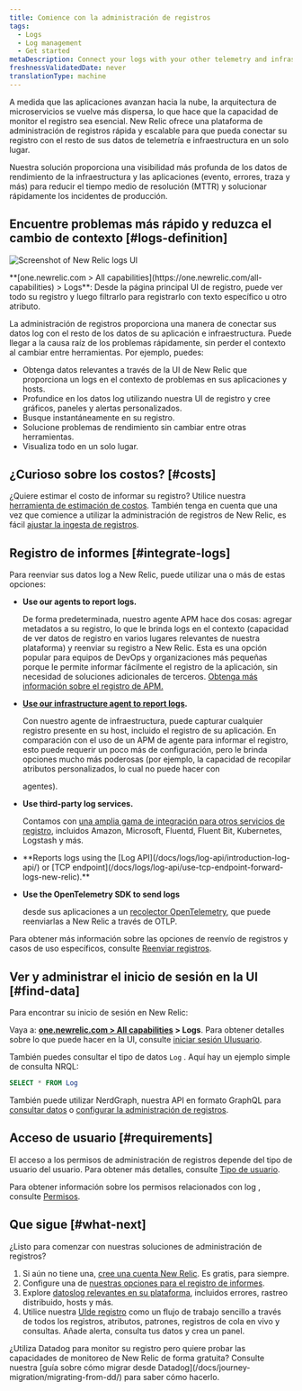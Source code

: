 ```yaml
---
title: Comience con la administración de registros
tags:
  - Logs
  - Log management
  - Get started
metaDescription: Connect your logs with your other telemetry and infrastructure data with the log management capabilities in New Relic.
freshnessValidatedDate: never
translationType: machine
---
```



A medida que las aplicaciones avanzan hacia la nube, la arquitectura de microservicios se vuelve más dispersa, lo que hace que la capacidad de monitor el registro sea esencial. New Relic ofrece una plataforma de administración de registros rápida y escalable para que pueda conectar su registro con el resto de sus datos de telemetría e infraestructura en un solo lugar.

Nuestra solución <InlinePopover type="logs"/>proporciona una visibilidad más profunda de los datos de rendimiento de la infraestructura y las aplicaciones (evento, errores, traza y más) para reducir el tiempo medio de resolución (MTTR) y solucionar rápidamente los incidentes de producción.

## Encuentre problemas más rápido y reduzca el cambio de contexto [#logs-definition]

<img
  title="Screenshot of New Relic logs UI"
  alt="Screenshot of New Relic logs UI"
  src={logsMainLogsUi}
/>

<figcaption>
  <DNT>**[one.newrelic.com > All capabilities](https://one.newrelic.com/all-capabilities) > Logs**</DNT>: Desde la página principal UI de registro, puede ver todo su registro y luego filtrarlo para registrarlo con texto específico u otro atributo.
</figcaption>

La administración de registros proporciona una manera de conectar sus datos log con el resto de los datos de su aplicación e infraestructura. Puede llegar a la causa raíz de los problemas rápidamente, sin perder el contexto al cambiar entre herramientas. Por ejemplo, puedes:

* Obtenga datos relevantes a través de la UI de New Relic que proporciona un logs en el contexto de problemas en sus aplicaciones y hosts.
* Profundice en los datos log utilizando nuestra UI de registro y cree gráficos, paneles y alertas personalizados.
* Busque instantáneamente en su registro.
* Solucione problemas de rendimiento sin cambiar entre otras herramientas.
* Visualiza todo en un solo lugar.

## ¿Curioso sobre los costos? [#costs]

¿Quiere estimar el costo de informar su registro? Utilice nuestra [herramienta de estimación de costos](https://newrelic.com/blog/nerdlog/estimate-data-cost). También tenga en cuenta que una vez que comience a utilizar la administración de registros de New Relic, es fácil [ajustar la ingesta de registros](/docs/data-apis/manage-data/manage-data-coming-new-relic).

## Registro de informes [#integrate-logs]

Para reenviar sus datos log a New Relic, puede utilizar una o más de estas opciones:

* <DNT>**Use our <InlinePopover type="apm"/>agents to report logs.**</DNT>

  De forma predeterminada, nuestro agente APM hace dos cosas: agregar metadatos a su registro, lo que le brinda logs en el contexto (capacidad de ver datos de registro en varios lugares relevantes de nuestra plataforma) y reenviar su registro a New Relic. Esta es una opción popular para equipos de DevOps y organizaciones más pequeñas porque le permite informar fácilmente el registro de la aplicación, sin necesidad de soluciones adicionales de terceros. [Obtenga más información sobre el registro de APM.](/docs/apm/new-relic-apm/getting-started/get-started-logs-context)

* <DNT>**[Use our infrastructure agent to report logs](/docs/logs/forward-logs/forward-your-logs-using-infrastructure-agent).**</DNT>

  Con nuestro agente de infraestructura, puede capturar cualquier registro presente en su host, incluido el registro de su aplicación. En comparación con el uso de un APM de agente para informar el registro, esto puede requerir un poco más de configuración, pero le brinda opciones mucho más poderosas (por ejemplo, la capacidad de recopilar atributos personalizados, lo cual no puede hacer con

  <InlinePopover type="apm"/>

  agentes).

* <DNT>**Use third-party log services.**</DNT>

  Contamos con [una amplia gama de integración para otros servicios de registro](/docs/logs/forward-logs/enable-log-management-new-relic), incluidos Amazon, Microsoft, Fluentd, Fluent Bit, Kubernetes, Logstash y más.

* <DNT>
    **Reports logs using the [Log API](/docs/logs/log-api/introduction-log-api/) or [TCP endpoint](/docs/logs/log-api/use-tcp-endpoint-forward-logs-new-relic).**
  </DNT>

* <DNT>**Use the OpenTelemetry SDK to send logs**</DNT>

  desde sus aplicaciones a un [recolector OpenTelemetry](/docs/more-integrations/open-source-telemetry-integrations/opentelemetry/best-practices/opentelemetry-best-practices-logs), que puede reenviarlas a New Relic a través de OTLP.

Para obtener más información sobre las opciones de reenvío de registros y casos de uso específicos, consulte [Reenviar registros](/docs/logs/forward-logs/enable-log-management-new-relic).

## Ver y administrar el inicio de sesión en la UI [#find-data]

Para encontrar su inicio de sesión en New Relic:

Vaya a: <DNT>**[one.newrelic.com > All capabilities](https://one.newrelic.com/all-capabilities) > Logs**</DNT>. Para obtener detalles sobre lo que puede hacer en la UI, consulte [iniciar sesión UIusuario](/docs/logs/ui-data/use-logs-ui).

También puedes consultar el tipo de datos `Log` . Aquí hay un ejemplo simple de consulta NRQL:

```sql
SELECT * FROM Log
```

También puede utilizar NerdGraph, nuestra API en formato GraphQL para [consultar datos](/docs/apis/nerdgraph/examples/nerdgraph-nrql-tutorial) o [configurar la administración de registros](/docs/apis/nerdgraph/examples/nerdgraph-log-parsing-rules-tutorial).

## Acceso de usuario [#requirements]

El acceso a los permisos de administración de registros depende del tipo de usuario del usuario. Para obtener más detalles, consulte [Tipo de usuario](/docs/accounts/accounts-billing/new-relic-one-user-management/user-type#user-type-capabilities).

Para obtener información sobre los permisos relacionados con log , consulte [Permisos](/docs/accounts/accounts-billing/new-relic-one-user-management/user-permissions#logs).

## Que sigue [#what-next]

¿Listo para comenzar con nuestras soluciones de administración de registros?

1. Si aún no tiene una, [cree una cuenta New Relic](https://newrelic.com/signup). Es gratis, para siempre.
2. Configure una de [nuestras opciones para el registro de informes](#integrate-logs).
3. Explore [datoslog relevantes en su plataforma](/docs/apm/new-relic-apm/getting-started/get-started-logs-context#response-time-example), incluidos errores, rastreo distribuido, hosts y más.
4. Utilice nuestra [UIde registro](/docs/logs/ui-data/use-logs-ui) como un flujo de trabajo sencillo a través de todos los registros, atributos, patrones, registros de cola en vivo y consultas. Añade alerta, consulta tus datos y crea un panel.

<Callout variant="tip">
  ¿Utiliza Datadog para monitor su registro pero quiere probar las capacidades de monitoreo de New Relic de forma gratuita? Consulte nuestra [guía sobre cómo migrar desde Datadog](/docs/journey-migration/migrating-from-dd/) para saber cómo hacerlo.
</Callout>